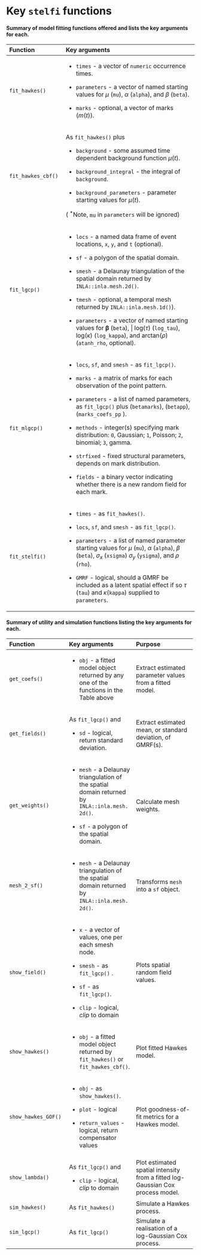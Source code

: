 # Key `stelfi` functions

#### Summary of model fitting functions offered and lists the key arguments for each. {-}

+-----------------------+-------------------------------------------------------+
| **Function**          | **Key arguments**                                     | 
+:======================+:======================================================+
| `fit_hawkes()`        | -   `times` - a vector of `numeric` occurrence times. | 
|                       |                                                       | 
|                       | -   `parameters` - a vector of named starting values  |                       
|                       |     for $\mu$ (`mu`), $\alpha$ (`alpha`), and         |                       
|                       |     $\beta$ (`beta`).                                 |                       
|                       |                                                       |                       
|                       | -   `marks` -  optional, a  vector of marks ($m(t)$). |                       
+-----------------------+-------------------------------------------------------+
| `fit_hawkes_cbf()`    | As `fit_hawkes()` plus                                | 
|                       |                                                       | 
|                       | -   `background` -  some assumed time dependent       | 
|                       |     background function $\mu(t)$.                     |                       
|                       |                                                       |                       
|                       | -   `background_integral` -  the integral of          |                       
|                       |     `background`.                                     |                       
|                       |                                                       |                       
|                       | -   `background_parameters` - parameter               |                       
|                       |     starting values for $\mu(t)$.                     |                       
|                       |                                                       |                       
|                       | ( $^*$Note, $\texttt{mu}$ in  `parameters` will be    |                       
|                       | ignored)                                              |                       
+-----------------------+-------------------------------------------------------+
| `fit_lgcp()`          | -   `locs` - a named data frame of  event locations,  | 
|                       |     `x`, `y`, and `t` (optional).                     | 
|                       |                                                       | 
|                       | -   `sf` - a polygon  of the spatial domain.          | 
|                       |                                                       | 
|                       | -   `smesh` - a Delaunay triangulation of the spatial |                       
|                       |     domain returned by  `INLA::inla.mesh.2d()`.       |                       
|                       |                                                       |                       
|                       | -   `tmesh` - optional, a temporal mesh returned by   |                       
|                       |     `INLA::inla.mesh.1d()`).                          |                       
|                       |                                                       |                       
|                       | -   `parameters` - a vector of named starting values  |                       
|                       |     for $\boldsymbol{\beta}$ (`beta`),               |                       
|                       |     $\text{log}(\tau)$ (`log_tau`),                   |                     
|                       |     $\text{log}(\kappa)$ (`log_kappa`), and           |                       
|                       |     $\textrm{arctan}(\rho)$  (`atanh_rho`, optional). |                       
+-----------------------+-------------------------------------------------------+
| `fit_mlgcp()`         | -   `locs`, `sf`, and `smesh` - as  `fit_lgcp()`.     | 
|                       |                                                       | 
|                       | -   `marks` - a  matrix of marks for each             |                       
|                       |     observation of the point pattern.                 |                       
|                       |                                                       |                       
|                       | -   `parameters` - a  list of named parameters, as    |                       
|                       |     `fit_lgcp()` plus (`betamarks`),  (`betapp`),     |                       
|                       |     (`marks_coefs_pp` ).                              |                       
|                       |                                                       |                     
|                       | -   `methods` -  integer(s)  specifying mark          |                       
|                       |     distribution: `0`, Gaussian;  `1`, Poisson;       |                       
|                       |     `2`, binomial; `3`, gamma.                        |                     
|                       |                                                       |                       
|                       | -   `strfixed` - fixed structural  parameters,        |                       
|                       |     depends on mark  distribution.                    |                       
|                       |                                                       |                       
|                       | -   `fields` - a  binary vector   indicating          |                       
|                       |     whether there is  a new random field for each     |                       
|                       |     mark.                                             |                       
+-----------------------+-------------------------------------------------------+
| `fit_stelfi()`        | -   `times` - as  `fit_hawkes()`.                     | 
|                       |                                                       | 
|                       | -   `locs`, `sf`, and `smesh` - as `fit_lgcp()`.      |           
|                       |                                                       |                       
|                       | -   `parameters` - a list of named  parameter         |                       
|                       |     starting values for $\mu$ (`mu`), $\alpha$        |                       
|                       |     (`alpha`), $\beta$ (`beta`), $\sigma_x$ (`xsigma`)|                       
|                       |     $\sigma_y$  (`ysigma`), and  $\rho$ (`rho`).      |                       
|                       |                                                       |                       
|                       | -   `GMRF` - logical, should a GMRF be included as a  |                       
|                       |     latent spatial effect if so $\tau$ (`tau`)        |                       
|                       |     and $\kappa$(`kappa`) supplied to `parameters`.   |                       
+-----------------------+-------------------------------------------------------+



#### Summary of utility and simulation functions listing the key arguments for each. {-}

+-----------------------+-----------------------+-----------------------+
| **Function**          | **Key arguments**     | **Purpose**           |
+:======================+:======================+:======================+
| `get_coefs()`         | -   `obj` - a fitted  | Extract estimated     |
|                       |     model object      | parameter values from |
|                       |     returned by any   | a fitted model.       |
|                       |     one of the        |                       |
|                       |     functions in the  |                       |
|                       |     Table  above      |                       |
+-----------------------+-----------------------+-----------------------+
| `get_fields()`        | As `fit_lgcp()` and   | Extract estimated     |
|                       |                       | mean, or standard     |
|                       | -   `sd` - logical,   | deviation, of         |
|                       |     return standard   | GMRF(s).              |
|                       |     deviation.        |                       |
+-----------------------+-----------------------+-----------------------+
| `get_weights()`       | -   `mesh` - a        | Calculate mesh        |
|                       |     Delaunay          | weights.              |
|                       |     triangulation of  |                       |
|                       |     the spatial       |                       |
|                       |     domain returned   |                       |
|                       |     by                |                       |
|                       |     `INLA::inla.mesh. |                       |
|                       | 2d()`.                |                       |
|                       |                       |                       |
|                       | -   `sf` - a polygon  |                       |
|                       |     of the spatial    |                       |
|                       |     domain.           |                       |
+-----------------------+-----------------------+-----------------------+
| `mesh_2_sf()`         | -   `mesh` - a        | Transforms `mesh`     |
|                       |     Delaunay          | into a `sf` object.   |
|                       |     triangulation of  |                       |
|                       |     the spatial       |                       |
|                       |     domain returned   |                       |
|                       |     by                |                       |
|                       |     `INLA::inla.mesh. |                       |
|                       | 2d()`.                |                       |
+-----------------------+-----------------------+-----------------------+
| `show_field()`        | -   `x` - a vector of | Plots spatial random  |
|                       |     values, one per   | field values.         |
|                       |     each smesh node.  |                       |
|                       |                       |                       |
|                       | -   `smesh` - as      |                       |
|                       |     `fit_lgcp()` .    |                       |
|                       |                       |                       |
|                       | -   `sf` - as         |                       |
|                       |     `fit_lgcp()`.     |                       |
|                       |                       |                       |
|                       | -   `clip` - logical, |                       |
|                       |     *clip* to domain  |                       |
+-----------------------+-----------------------+-----------------------+
| `show_hawkes()`       | -   `obj` - a fitted  | Plot fitted Hawkes    |
|                       |     model object      | model.                |
|                       |     returned by       |                       |
|                       |     `fit_hawkes()` or |                       |
|                       |     `fit_hawkes_cbf() |                       |
|                       | `.                    |                       |
+-----------------------+-----------------------+-----------------------+
| `show_hawkes_GOF()`   | -   `obj` - as        | Plot goodness-of-fit  |
|                       |     `show_hawkes()`.  | metrics for a Hawkes  |
|                       |                       | model.                |
|                       | -   `plot` - logical  |                       |
|                       |                       |                       |
|                       | -   `return_values` - |                       |
|                       |     logical, return   |                       |
|                       |     compensator       |                       |
|                       |     values            |                       |
+-----------------------+-----------------------+-----------------------+
| `show_lambda()`       | As `fit_lgcp()` and   | Plot estimated        |
|                       |                       | spatial intensity     |
|                       | -   `clip` - logical, | from a fitted         |
|                       |     *clip* to domain  | log-Gaussian Cox      |
|                       |                       | process model.        |
+-----------------------+-----------------------+-----------------------+
| `sim_hawkes()`        | As `fit_hawkes()`     | Simulate a Hawkes     |
|                       |                       | process.              |
+-----------------------+-----------------------+-----------------------+
| `sim_lgcp()`          | As `fit_lgcp()`       | Simulate a            |
|                       |                       | realisation of a      |
|                       |                       | log-Gaussian Cox      |
|                       |                       | process.              |
+-----------------------+-----------------------+-----------------------+


